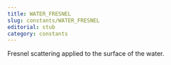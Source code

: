 ```yaml
---
title: WATER_FRESNEL
slug: constants/WATER_FRESNEL
editorial: stub
category: constants
---
```


<LSLConstant
	name="WATER_FRESNEL"
	type="integer"
	value="102"
/>

Fresnel scattering applied to the surface of the water.
